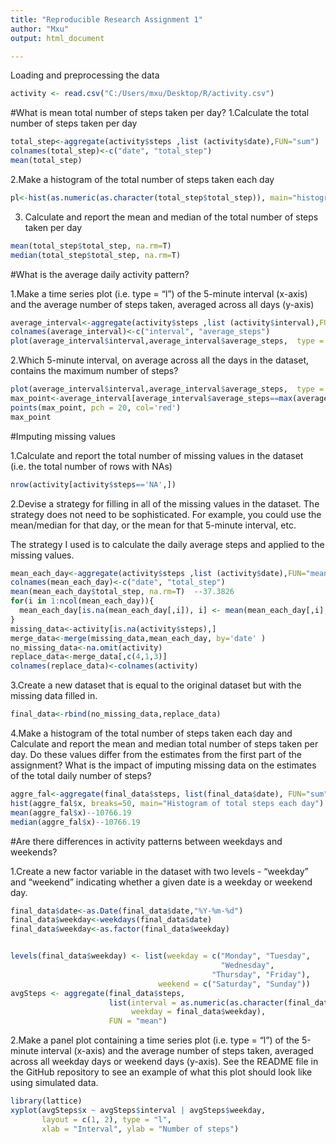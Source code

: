 ```yaml
---
title: "Reproducible Research Assignment 1"
author: "Mxu"
output: html_document

---
```

Loading and preprocessing the data

```r
activity <- read.csv("C:/Users/mxu/Desktop/R/activity.csv")
```
#What is mean total number of steps taken per day?
1.Calculate the total number of steps taken per day

```r
total_step<-aggregate(activity$steps ,list (activity$date),FUN="sum")
colnames(total_step)<-c("date", "total_step")
mean(total_step)
```

2.Make a histogram of the total number of steps taken each day
```r
pl<-hist(as.numeric(as.character(total_step$total_step)), main="histogram of total steps across days", xlab="total step")
```
3.
Calculate and report the mean and median of the total number of steps taken per day
```r
mean(total_step$total_step, na.rm=T)
median(total_step$total_step, na.rm=T)
```

#What is the average daily activity pattern?

1.Make a time series plot (i.e. type = "l") of the 5-minute interval (x-axis) and the average number of steps taken, averaged across all days (y-axis)
```r
average_interval<-aggregate(activity$steps ,list (activity$interval),FUN="mean",na.rm=T )
colnames(average_interval)<-c("interval", "average_steps")
plot(average_interval$interval,average_interval$average_steps,  type = "l", main="average step for interval across all days")
```


2.Which 5-minute interval, on average across all the days in the dataset, contains the maximum number of steps?
```r
plot(average_interval$interval,average_interval$average_steps,  type = "l", main="average step for interval across all days")
max_point<-average_interval[average_interval$average_steps==max(average_interval$average_steps),]
points(max_point, pch = 20, col='red')
max_point
```
#Imputing missing values

1.Calculate and report the total number of missing values in the dataset (i.e. the total number of rows with NAs)
```r
nrow(activity[activity$steps=='NA',])
```

2.Devise a strategy for filling in all of the missing values in the dataset. The strategy does not need to be sophisticated. For example, you could use the mean/median for that day, or the mean for that 5-minute interval, etc.

The strategy I used is to calculate the daily average steps and applied to the missing values.
```r
mean_each_day<-aggregate(activity$steps ,list (activity$date),FUN="mean")
colnames(mean_each_day)<-c("date", "total_step")
mean(mean_each_day$total_step, na.rm=T)  --37.3826
for(i in 1:ncol(mean_each_day)){
  mean_each_day[is.na(mean_each_day[,i]), i] <- mean(mean_each_day[,i], na.rm = TRUE)
}
missing_data<-activity[is.na(activity$steps),]
merge_data<-merge(missing_data,mean_each_day, by='date' )
no_missing_data<-na.omit(activity)
replace_data<-merge_data[,c(4,1,3)]
colnames(replace_data)<-colnames(activity)

```


3.Create a new dataset that is equal to the original dataset but with the missing data filled in.
```r
final_data<-rbind(no_missing_data,replace_data)
```


4.Make a histogram of the total number of steps taken each day and Calculate and report the mean and median total number of steps taken per day. Do these values differ from the estimates from the first part of the assignment? What is the impact of imputing missing data on the estimates of the total daily number of steps?

```r
aggre_fal<-aggregate(final_data$steps, list(final_data$date), FUN="sum")
hist(aggre_fal$x, breaks=50, main="Histogram of total steps each day")
mean(aggre_fal$x)--10766.19
median(aggre_fal$x)--10766.19
```

#Are there differences in activity patterns between weekdays and weekends?


1.Create a new factor variable in the dataset with two levels - "weekday" and "weekend" indicating whether a given date is a weekday or weekend day.
```r
final_data$date<-as.Date(final_data$date,"%Y-%m-%d")
final_data$weekday<-weekdays(final_data$date)
final_data$weekday<-as.factor(final_data$weekday)


levels(final_data$weekday) <- list(weekday = c("Monday", "Tuesday",
                                               "Wednesday", 
                                             "Thursday", "Friday"),
                                 weekend = c("Saturday", "Sunday"))
avgSteps <- aggregate(final_data$steps, 
                      list(interval = as.numeric(as.character(final_data$interval)), 
                           weekday = final_data$weekday),
                      FUN = "mean")

```


2.Make a panel plot containing a time series plot (i.e. type = "l") of the 5-minute interval (x-axis) and the average number of steps taken, averaged across all weekday days or weekend days (y-axis). See the README file in the GitHub repository to see an example of what this plot should look like using simulated data.

```r

library(lattice)
xyplot(avgSteps$x ~ avgSteps$interval | avgSteps$weekday, 
       layout = c(1, 2), type = "l", 
       xlab = "Interval", ylab = "Number of steps")
```

